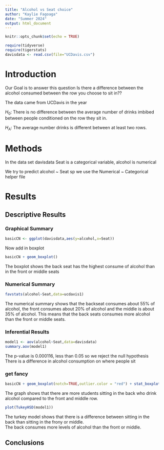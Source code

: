 ```yaml
---
title: "Alcohol vs Seat choice"
author: "Kaylie Fagoaga"
date: "Summer 2024"
output: html_document
---
```


```r
knitr::opts_chunk$set(echo = TRUE)
```

```r
require(tidyverse)
require(tigerstats)
davisdata <- read.csv(file="UCDavis.csv")
```

# Introduction
 Our Goal is to answer this question Is there a difference between the alcohol consumed between the row you choose to sit in??
 
 The data came from UCDavis in the year 
 
 $H_0$: There is no difference between the average number of drinks imbibed between people conditioned on the row they sit in.

$H_A$: The average number drinks is different between at least two rows.

# Methods

In the data set davisdata Seat is a categorical variable, alcohol is numerical

We try to predict alcohol ~ Seat sp we use the Numerical ~ Categorical helper file

# Results

## Descriptive Results 

### Graphical Summary 

```r
basicCN <- ggplot(davisdata,aes(y=alcohol,x=Seat))
```
Now add in boxplot

```r
basicCN + geom_boxplot()
```

The boxplot shows the back seat has the highest consume of alcohol than in the front or middle seats 


### Numerical Summary 

```r
favstats(alcohol~Seat,data=ucdavis1)
```

The numerical summary shows that the backseat consumes about 55% of alcohol, the front consumes about 20% of alcohol and the middle is about 35% of alcohol. This means that the back seats consumes more alcohol than the front or middle seats.  


### Inferential Results 

```r
model1 <- aov(alcohol~Seat,data=davisdata)
summary.aov(model1)
```

The p-value is 0.000116, less than 0.05 so we reject the null hypothesis 
There is a difference in alcohol consumption on where people sit


### get fancy 
```r
basicCN + geom_boxplot(notch=TRUE,outlier.color = "red") + stat_boxplot(geom ='errorbar') + labs(title="Fancy notch boxplot \n with 2 lines")
```
 
The graph shows that there are more students sitting in the back who drink alcohol compared to the front and middle row.  


```r
plot(TukeyHSD(model1))
```

The turkey model shows that there is a difference between sitting in the back than sitting in the frony or middle.    
The back consumes more levels of alcohol than the front or middle.    

## Conclusions



